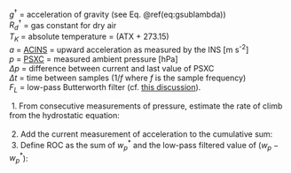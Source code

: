 <!-- \fbox{\begin{minipage}[t]{0.95\textwidth}% -->

<p class=box>  
$g^{\dagger}$ = acceleration of gravity (see Eq. \@ref(eq:gsublambda))  
$R_{d}{}^{\dagger}$ = gas constant for dry air  
$T_{K}$ = absolute temperature = (ATX + 273.15)  
$a$ = [ACINS](#acins) = upward acceleration as measured by the INS [m\ s^-2^]  
$p$ = [PSXC](#psx) = measured ambient pressure [hPa]  
$\Delta p$ = difference between current and last value of PSXC  
$\Delta t$ = time between samples (1/$f$ where $f$ is the sample
frequency)  
$F_{L}$ = low-pass Butterworth filter (cf.\ [this discussion](#vewc-vnsc)).  
</p><p class=box2>
\ 1. From consecutive measurements of pressure, estimate the rate of climb
from the hydrostatic equation:  
\begin{equation}
w_{p}=-\frac{R_{d}T_{k}}{gp}\frac{\Delta p}{\Delta t}
(\#eq:wphe)  
\end{equation}  
\ 2. Add the current measurement of acceleration to the cumulative sum:
\begin{equation}
w_{p}^{*}\leftarrow w_{p}^{*}+a\Delta t
(\#eq:wpstar)
\end{equation}  
\ 3. Define ROC as the sum of $w_{p}^{*}$ and the low-pass filtered value
of ($w_{p}-w_{p}^{*}$):  
\begin{align}
\mathrm{ROC} & =w_{p}^{*}+F_{L}(w_{p}-w_{p}^{*})
(\#eq:ROC)  
\end{align}
</p>
  
